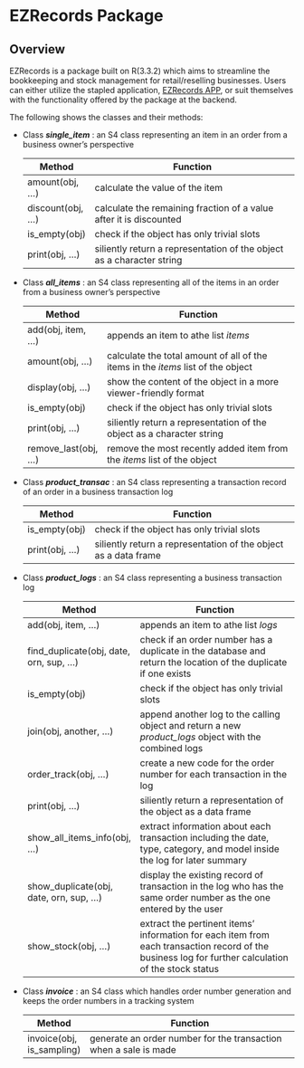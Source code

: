 # **EZRecords Package**



## Overview
EZRecords is a package built on R(3.3.2) which aims to streamline the bookkeeping and stock management for retail/reselling businesses. Users can either utilize the stapled application, [EZRecords APP](https://samantheluidatascience.shinyapps.io/EZRecords_App_Demo/), or suit themselves with the functionality offered by the package at the backend.

The following shows the classes and their methods:

* Class __*single_item*__ : an S4 class representing an item in an order from a business owner's perspective

    | __Method__         | __Function__                                                                           |
    |--------------------|-----------------------------------------------------------------------|
    | amount(obj, ...)   | calculate the value of the item|
    | discount(obj, ...) | calculate the remaining fraction of a value after it is discounted|
    | is_empty(obj)      | check if the object has only trivial slots|
    | print(obj, ...)    | siliently return a representation of the object as a character string|


* Class __*all_items*__ : an S4 class representing all of the items in an order from a business owner's perspective

    | __Method__         | __Function__                                                                           |
    |--------------------|----------------------------------------------------------------------------------------|
    | add(obj, item, ...)| appends an item to athe list _items_ 
    | amount(obj, ...)   | calculate the total amount of all of the items in the _items_ list of the object|                             
    | display(obj, ...)| show the content of the object in a more viewer-friendly format |
    | is_empty(obj)      | check if the object has only trivial slots     |
    | print(obj, ...)    | siliently return a representation of the object as a character string                 |
    |remove_last(obj, ...)|remove the most recently added item from the _items_ list of the object|


* Class __*product_transac*__ : an S4 class representing a transaction record of an order in a business transaction log

    | __Method__         | __Function__                                                                           |
    |--------------------|-----------------------------------------------------------------------|
    | is_empty(obj)      | check if the object has only trivial slots|
    | print(obj, ...)    | siliently return a representation of the object as a data frame|


* Class __*product_logs*__ : an S4 class representing a business transaction log

    | __Method__         | __Function__                                                                           |
    |--------------------|----------------------------------------------------------------------------------------|
    | add(obj, item, ...)| appends an item to athe list _logs_ |
    | find_duplicate(obj, date, orn, sup, ...)| check if an order number has a duplicate in the database and return the location of the duplicate if one exists |
    | is_empty(obj)      | check if the object has only trivial slots     |
    |join(obj, another, ...)| append another log to the calling object and return a new _product_logs_ object with the combined logs |
    | order_track(obj, ...) | create a new code for the order number for each transaction in the log |
    | print(obj, ...)    | siliently return a representation of the object as a data frame |                 |
    |show_all_items_info(obj, ...)| extract information about each transaction including the date, type, category, and model inside the log for later summary |
    | show_duplicate(obj, date, orn, sup, ...) | display the existing record of transaction in the log who has the same order number as the one entered by the user |
    | show_stock(obj, ...) |  extract the pertinent items' information for each item from each transaction record of the business log for further calculation of the stock status |
    
    
* Class __*invoice*__ : an S4 class which handles order number generation and keeps the order numbers in a tracking system

    | __Method__         | __Function__                                                                           |
    |--------------------|----------------------------------------------------------------------------------------|
    | invoice(obj, is_sampling)| generate an order number for the transaction when a sale is made |
